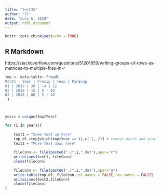 ```yaml
---
title: "test35"
author: "TC"
date: "July 6, 2018"
output: html_document
---
```


```r
knitr::opts_chunk$set(echo = TRUE)
```

## R Markdown

https://stackoverflow.com/questions/51201859/writing-groups-of-rows-as-matrices-to-multiple-files-in-r

```r
tmp <- data.table::fread('
Month | Year | Precip | Temp | PanEvap
01 | 2018 | 20 | -4 | 12
02 | 2018 | 15 | 0 | 10
03 | 2018 | 60 | 5 | 40
')




```

```r

years = unique(tmp$Year)

for (i in years){
    
    text1 = "Some text up here"
    tmp_df =tmp[which(tmp$Year == i),c(-1,-2)] # remove month and year column
    text2 = "More text down here"
    
    fileConn <- file(paste0("./",i,".dat"),open="r")
    writeLines(text1, fileConn)
    close(fileConn)
    
    fileConn <- file(paste0("./",i,".dat"),open="a")
    write.table(tmp_df, fileConn,col.names = FALSE,row.names = FALSE)
    writeLines(text2,fileConn)
    close(fileConn)
}


```

